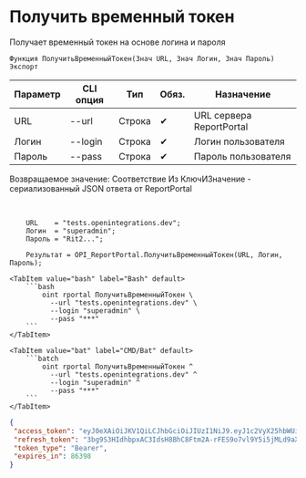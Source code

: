 ﻿---
sidebar_position: 1
description: Получить временный токен и другие функции для работы с ReportPortal в Открытом пакете интеграций - бесплатной open-source библиотеке интеграций для 1С:Предприятие 8, OneScript и CLI
keywords: [1C, 1С, 1С:Предприятие, 1С:Предприятие 8.3, API, Интеграция, Сервисы, Обмен, OneScript, CLI, ReportPortal]
---


# Получить временный токен
 Получает временный токен на основе логина и пароля



`Функция ПолучитьВременныйТокен(Знач URL, Знач Логин, Знач Пароль) Экспорт`

  | Параметр | CLI опция | Тип | Обяз. | Назначение |
  |-|-|-|-|-|
  | URL | --url | Строка | &#x2714; | URL сервера ReportPortal |
  | Логин | --login | Строка | &#x2714; | Логин пользователя |
  | Пароль | --pass | Строка | &#x2714; | Пароль пользователя |

  
  Возвращаемое значение:   Соответствие Из КлючИЗначение - сериализованный JSON ответа от ReportPortal

<br/>



```bsl title="Пример использования для 1С:Предприятие/OneScript"
    URL    = "tests.openintegrations.dev";
    Логин  = "superadmin";
    Пароль = "Rit2...";

    Результат = OPI_ReportPortal.ПолучитьВременныйТокен(URL, Логин, Пароль);
```
    

 <Tabs>
  
    <TabItem value="bash" label="Bash" default>
        ```bash
            oint rportal ПолучитьВременныйТокен \
              --url "tests.openintegrations.dev" \
              --login "superadmin" \
              --pass "***"
        ```
    </TabItem>
  
    <TabItem value="bat" label="CMD/Bat" default>
        ```batch
            oint rportal ПолучитьВременныйТокен ^
              --url "tests.openintegrations.dev" ^
              --login "superadmin" ^
              --pass "***"
        ```
    </TabItem>
</Tabs>


```json title="Результат"
{
 "access_token": "eyJ0eXAiOiJKV1QiLCJhbGciOiJIUzI1NiJ9.eyJ1c2VyX25hbWUiOiJzdXBlcmFkbWluIiwic2NvcGVzIjpbInVpIl0sImV4cCI6MTc2MDE4MDE2NCwiaWF0IjoxNzYwMDkzNzY0LCJqdGkiOiJmMmNmZmVlNC04YmMxLTRiMmUtOWZhYS0xNTY2M2YyZWRmM2MiLCJhdXRob3JpdGllcyI6W3sicm9sZSI6IlJPTEVfQURNSU5JU1RSQVRPUiJ9XSwiY2xpZW50X2lkIjoidWkifQ.Zx0MQ4GhZVYJebXQvsPrRGgpu4i4cS9Fq5oBnqZ5Fkw",
 "refresh_token": "3bg9S3HIdhbpxAC3IdsH8BhC8Ftm2A-rFES9o7vl9Y5i5jMLd9aXZbzGOF8qT45Ad5e6Neqs_1SSCisMKzCL4Wg6Ig0Y_Mcbd8i3ooGU7IHg8yAL-L5LYk18M_W2BmA6",
 "token_type": "Bearer",
 "expires_in": 86398
}
```

